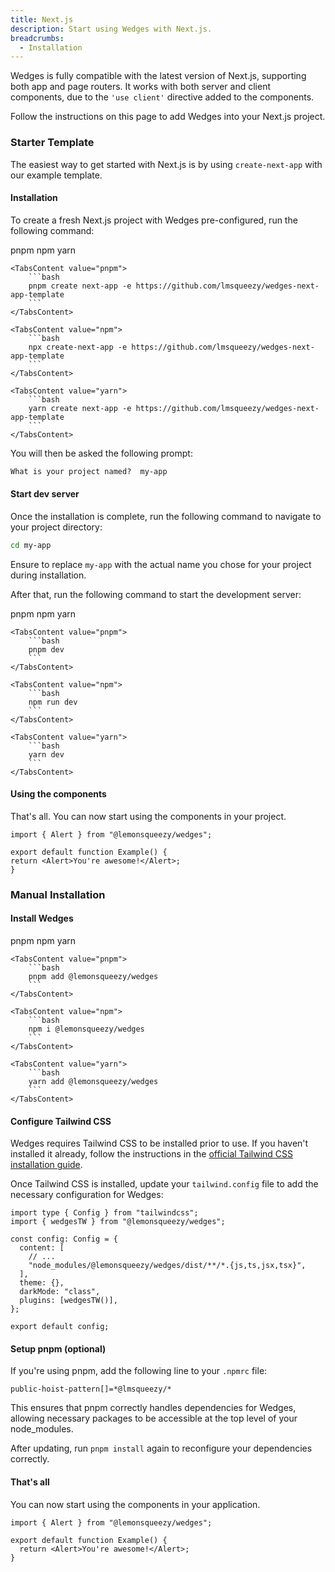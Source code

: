 ```yaml
---
title: Next.js
description: Start using Wedges with Next.js.
breadcrumbs:
  - Installation
---
```


Wedges is fully compatible with the latest version of Next.js, supporting both app and page routers. It works with both server and client components, due to the `'use client'` directive added to the components.

Follow the instructions on this page to add Wedges into your Next.js project.

### Starter Template

The easiest way to get started with Next.js is by using `create-next-app` with our example template.

<Steps>

#### Installation

To create a fresh Next.js project with Wedges pre-configured, run the following command:

<Tabs variant='underlined' defaultValue='pnpm'>
    <TabsList>
        <TabsTrigger value="pnpm">pnpm</TabsTrigger>
        <TabsTrigger value="npm">npm</TabsTrigger>
        <TabsTrigger value="yarn">yarn</TabsTrigger>
    </TabsList>

    <TabsContent value="pnpm">
        ```bash
        pnpm create next-app -e https://github.com/lmsqueezy/wedges-next-app-template
        ```
    </TabsContent>

    <TabsContent value="npm">
        ```bash
        npx create-next-app -e https://github.com/lmsqueezy/wedges-next-app-template
        ```
    </TabsContent>

    <TabsContent value="yarn">
        ```bash
        yarn create next-app -e https://github.com/lmsqueezy/wedges-next-app-template
        ```
    </TabsContent>
</Tabs>

You will then be asked the following prompt:

```txt showLineNumbers
What is your project named?  my-app
```

#### Start dev server

Once the installation is complete, run the following command to navigate to your project directory:

```bash /my-app/
cd my-app
```

Ensure to replace `my-app` with the actual name you chose for your project during installation.

After that, run the following command to start the development server:

<Tabs variant='underlined' defaultValue='pnpm'>
    <TabsList>
        <TabsTrigger value="pnpm">pnpm</TabsTrigger>
        <TabsTrigger value="npm">npm</TabsTrigger>
        <TabsTrigger value="yarn">yarn</TabsTrigger>
    </TabsList>

    <TabsContent value="pnpm">
        ```bash
        pnpm dev
        ```
    </TabsContent>

    <TabsContent value="npm">
        ```bash
        npm run dev
        ```
    </TabsContent>

    <TabsContent value="yarn">
        ```bash
        yarn dev
        ```
    </TabsContent>
</Tabs>

#### Using the components

That's all. You can now start using the components in your project.

```tsx {1,4} showLineNumbers
import { Alert } from "@lemonsqueezy/wedges";

export default function Example() {
return <Alert>You're awesome!</Alert>;
}
```
</Steps>

### Manual Installation

<Steps>

#### Install Wedges

<Tabs variant='underlined' defaultValue='pnpm'>
    <TabsList>
        <TabsTrigger value="pnpm">pnpm</TabsTrigger>
        <TabsTrigger value="npm">npm</TabsTrigger>
        <TabsTrigger value="yarn">yarn</TabsTrigger>
    </TabsList>

    <TabsContent value="pnpm">
        ```bash
        pnpm add @lemonsqueezy/wedges
        ```
    </TabsContent>

    <TabsContent value="npm">
        ```bash
        npm i @lemonsqueezy/wedges
        ```
    </TabsContent>

    <TabsContent value="yarn">
        ```bash
        yarn add @lemonsqueezy/wedges
        ```
    </TabsContent>
</Tabs>

#### Configure Tailwind CSS

Wedges requires Tailwind CSS to be installed prior to use. If you haven't installed it already, follow the instructions in the <a href="https://tailwindcss.com/docs/installation/" target="_blank" rel='nofollow noreferrer'>official Tailwind CSS installation guide</a>.

Once Tailwind CSS is installed, update your `tailwind.config` file to add the necessary configuration for Wedges:

```tsx {2,7,10,11} title="tailwind.config.ts" showLineNumbers
import type { Config } from "tailwindcss";
import { wedgesTW } from "@lemonsqueezy/wedges";

const config: Config = {
  content: [
    // ...
    "node_modules/@lemonsqueezy/wedges/dist/**/*.{js,ts,jsx,tsx}",
  ],
  theme: {},
  darkMode: "class",
  plugins: [wedgesTW()],
};

export default config;
```

#### Setup pnpm (optional)

If you're using pnpm, add the following line to your `.npmrc` file:

```
public-hoist-pattern[]=*@lmsqueezy/*
```

This ensures that pnpm correctly handles dependencies for Wedges, allowing necessary packages to be accessible at the top level of your node_modules.

After updating, run `pnpm install` again to reconfigure your dependencies correctly.

#### That's all

You can now start using the components in your application.

```tsx {1,4} showLineNumbers
import { Alert } from "@lemonsqueezy/wedges";

export default function Example() {
  return <Alert>You're awesome!</Alert>;
}
```

</Steps>
